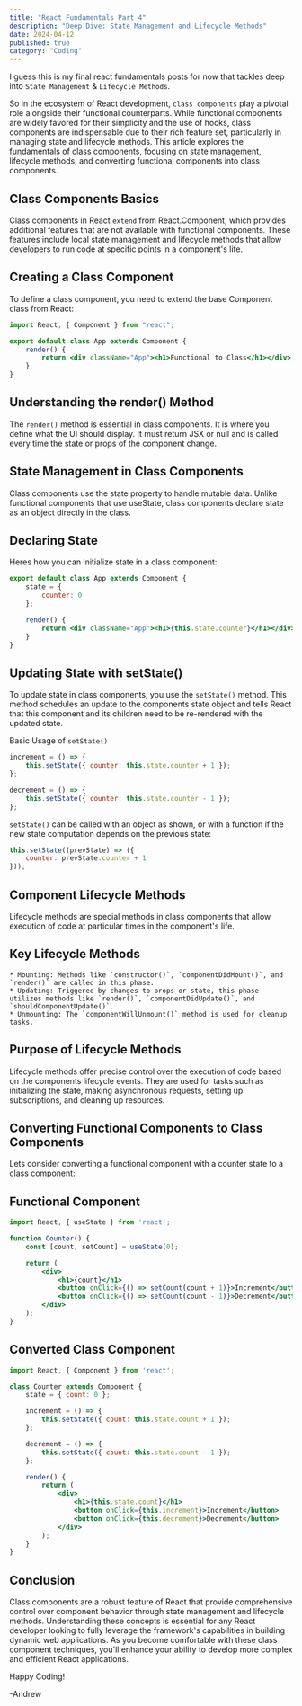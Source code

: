 ```yaml
---
title: "React Fundamentals Part 4"
description: "Deep Dive: State Management and Lifecycle Methods"
date: 2024-04-12
published: true
category: "Coding"
---
```


I guess this is my final react fundamentals posts for now that tackles deep into `State Management` & `Lifecycle Methods`. 

So in the ecosystem of React development, `class components` play a pivotal role alongside their functional counterparts. While functional components are widely favored for their simplicity and the use of hooks, class components are indispensable due to their rich feature set, particularly in managing state and lifecycle methods. This article explores the fundamentals of class components, focusing on state management, lifecycle methods, and converting functional components into class components.

## Class Components Basics

Class components in React `extend` from React.Component, which provides additional features that are not available with functional components. These features include local state management and lifecycle methods that allow developers to run code at specific points in a component's life.

## Creating a Class Component

To define a class component, you need to extend the base Component class from React:
```jsx
import React, { Component } from "react";

export default class App extends Component {
    render() {
        return <div className="App"><h1>Functional to Class</h1></div>;
    }
}
```

## Understanding the render() Method

The `render()` method is essential in class components. It is where you define what the UI should display. It must return JSX or null and is called every time the state or props of the component change.

## State Management in Class Components

Class components use the state property to handle mutable data. Unlike functional components that use useState, class components declare state as an object directly in the class.

## Declaring State

Heres how you can initialize state in a class component:

```jsx
export default class App extends Component {
    state = {
        counter: 0
    };

    render() {
        return <div className="App"><h1>{this.state.counter}</h1></div>;
    }
}
```

## Updating State with setState()

To update state in class components, you use the `setState()` method. This method schedules an update to the components state object and tells React that this component and its children need to be re-rendered with the updated state.

Basic Usage of `setState()`

```jsx
increment = () => {
    this.setState({ counter: this.state.counter + 1 });
};

decrement = () => {
    this.setState({ counter: this.state.counter - 1 });
};
```

`setState()` can be called with an object as shown, or with a function if the new state computation depends on the previous state:

```jsx
this.setState((prevState) => ({
    counter: prevState.counter + 1
}));
```

## Component Lifecycle Methods

Lifecycle methods are special methods in class components that allow execution of code at particular times in the component's life.

## Key Lifecycle Methods

    * Mounting: Methods like `constructor()`, `componentDidMount()`, and `render()` are called in this phase.
    * Updating: Triggered by changes to props or state, this phase utilizes methods like `render()`, `componentDidUpdate()`, and `shouldComponentUpdate()`.
    * Unmounting: The `componentWillUnmount()` method is used for cleanup tasks.

## Purpose of Lifecycle Methods

Lifecycle methods offer precise control over the execution of code based on the components lifecycle events. They are used for tasks such as initializing the state, making asynchronous requests, setting up subscriptions, and cleaning up resources.

## Converting Functional Components to Class Components

Lets consider converting a functional component with a counter state to a class component:

## Functional Component

```jsx
import React, { useState } from 'react';

function Counter() {
    const [count, setCount] = useState(0);

    return (
        <div>
            <h1>{count}</h1>
            <button onClick={() => setCount(count + 1)}>Increment</button>
            <button onClick={() => setCount(count - 1)}>Decrement</button>
        </div>
    );
}
```

## Converted Class Component

```jsx
import React, { Component } from 'react';

class Counter extends Component {
    state = { count: 0 };

    increment = () => {
        this.setState({ count: this.state.count + 1 });
    };

    decrement = () => {
        this.setState({ count: this.state.count - 1 });
    };

    render() {
        return (
            <div>
                <h1>{this.state.count}</h1>
                <button onClick={this.increment}>Increment</button>
                <button onClick={this.decrement}>Decrement</button>
            </div>
        );
    }
}
```

## Conclusion

Class components are a robust feature of React that provide comprehensive control over component behavior through state management and lifecycle methods. Understanding these concepts is essential for any React developer looking to fully leverage the framework's capabilities in building dynamic web applications. As you become comfortable with these class component techniques, you'll enhance your ability to develop more complex and efficient React applications.

Happy Coding!

 -Andrew
